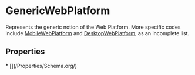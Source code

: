 # GenericWebPlatform

Represents the generic notion of the Web Platform. More specific codes include <a class="localLink" href="/MobileWebPlatform">MobileWebPlatform</a> and <a class="localLink" href="/DesktopWebPlatform">DesktopWebPlatform</a>, as an incomplete list.

## Properties

<Grid>
* [](/Properties/Schema.org/)

</Grid>

